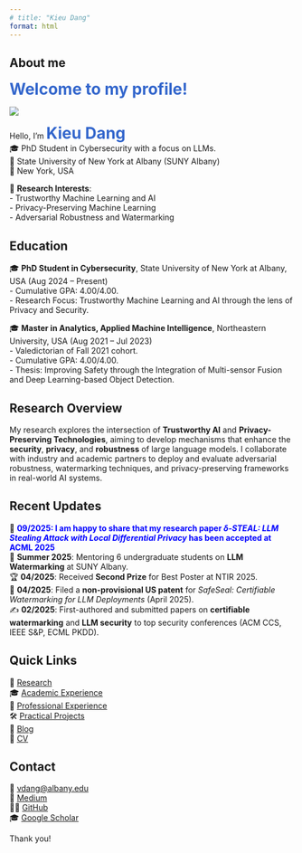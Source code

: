 ```yaml
---
# title: "Kieu Dang"
format: html
---
```


## About me

<span style="font-size: 28px; color: #3366cc;"><strong> Welcome to my profile! </strong></span> 

::: {.grid}
::: {.g-col-4}
![](images/picofme.png)
:::

::: {.g-col-8}
Hello, I'm <span style="font-size: 28px; color: #3366cc;"><strong>Kieu Dang</strong></span> <br>
🎓 PhD Student in Cybersecurity with a focus on LLMs.<br>
🏫 State University of New York at Albany (SUNY Albany)<br>
📍 New York, USA <br>

🔬 **Research Interests**:  
- Trustworthy Machine Learning and AI  
- Privacy-Preserving Machine Learning  
- Adversarial Robustness and Watermarking

:::
:::

## Education

🎓 **PhD Student in Cybersecurity**, State University of New York at Albany, USA (Aug 2024 – Present)  <br>
  - Cumulative GPA: 4.00/4.00. <br>
  - Research Focus: Trustworthy Machine Learning and AI through the lens of Privacy and Security.

🎓 **Master in Analytics, Applied Machine Intelligence**, Northeastern University, USA (Aug 2021 – Jul 2023) <br>
  - Valedictorian of Fall 2021 cohort. <br>
  - Cumulative GPA: 4.00/4.00.  <br>
  - Thesis: Improving Safety through the Integration of Multi-sensor Fusion and Deep Learning-based Object Detection.

## Research Overview

My research explores the intersection of **Trustworthy AI** and **Privacy-Preserving Technologies**, aiming to develop mechanisms that enhance the **security**, **privacy**, and **robustness** of large language models. I collaborate with industry and academic partners to deploy and evaluate adversarial robustness, watermarking techniques, and privacy-preserving frameworks in real-world AI systems.

## Recent Updates
🎉 <span style="color:blue; font-weight:bold;">09/2025: I am happy to share that my research paper *$\delta$-STEAL: LLM Stealing Attack with Local Differential Privacy* has been accepted at ACML 2025</span><br>
🚀 **Summer 2025**: Mentoring 6 undergraduate students on **LLM Watermarking** at SUNY Albany. <br>
🏆 **04/2025**: Received **Second Prize** for Best Poster at NTIR 2025.  <br>
📜 **04/2025**: Filed a **non-provisional US patent** for *SafeSeal: Certifiable Watermarking for LLM Deployments* (April 2025).  <br>
✍️ **02/2025**: First-authored and submitted papers on **certifiable watermarking** and **LLM security** to top security conferences (ACM CCS, IEEE S&P, ECML PKDD).  <br>

## Quick Links

🔬 [Research](/research/index.html) <br>
🎓 [Academic Experience](/academic.html) <br>
💼 [Professional Experience](/professional.html) <br>
🛠️ [Practical Projects](/projects.html) <br>
📝 [Blog](/blog/index.html) <br>
📄 [CV](/cv.pdf)

## Contact  
📧 [vdang@albany.edu](mailto:vdang@albany.edu)  <br>
📰 [Medium](https://medium.com/@kirudang)  <br>
🧑‍💻 [GitHub](https://github.com/kirudang)  <br>
🎓 [Google Scholar](https://scholar.google.com/citations?hl=en&user=QOjXeq4AAAAJ)

Thank you!
